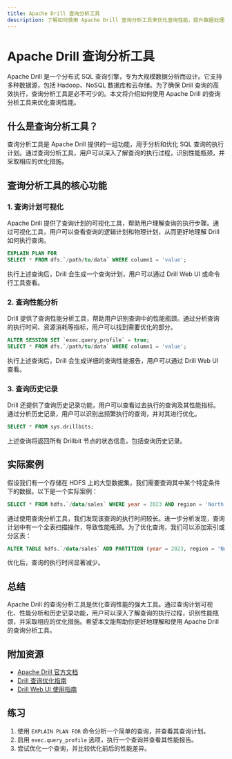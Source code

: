 ```yaml
---
title: Apache Drill 查询分析工具
description: 了解如何使用 Apache Drill 查询分析工具来优化查询性能，提升数据处理效率。
---
```


# Apache Drill 查询分析工具

Apache Drill 是一个分布式 SQL 查询引擎，专为大规模数据分析而设计。它支持多种数据源，包括 Hadoop、NoSQL 数据库和云存储。为了确保 Drill 查询的高效执行，查询分析工具是必不可少的。本文将介绍如何使用 Apache Drill 的查询分析工具来优化查询性能。

## 什么是查询分析工具？

查询分析工具是 Apache Drill 提供的一组功能，用于分析和优化 SQL 查询的执行计划。通过查询分析工具，用户可以深入了解查询的执行过程，识别性能瓶颈，并采取相应的优化措施。

## 查询分析工具的核心功能

### 1. 查询计划可视化

Apache Drill 提供了查询计划的可视化工具，帮助用户理解查询的执行步骤。通过可视化工具，用户可以查看查询的逻辑计划和物理计划，从而更好地理解 Drill 如何执行查询。

```sql
EXPLAIN PLAN FOR
SELECT * FROM dfs.`/path/to/data` WHERE column1 = 'value';
```

执行上述查询后，Drill 会生成一个查询计划，用户可以通过 Drill Web UI 或命令行工具查看。

### 2. 查询性能分析

Drill 提供了查询性能分析工具，帮助用户识别查询中的性能瓶颈。通过分析查询的执行时间、资源消耗等指标，用户可以找到需要优化的部分。

```sql
ALTER SESSION SET `exec.query_profile` = true;
SELECT * FROM dfs.`/path/to/data` WHERE column1 = 'value';
```

执行上述查询后，Drill 会生成详细的查询性能报告，用户可以通过 Drill Web UI 查看。

### 3. 查询历史记录

Drill 还提供了查询历史记录功能，用户可以查看过去执行的查询及其性能指标。通过分析历史记录，用户可以识别出频繁执行的查询，并对其进行优化。

```sql
SELECT * FROM sys.drillbits;
```

上述查询将返回所有 Drillbit 节点的状态信息，包括查询历史记录。

## 实际案例

假设我们有一个存储在 HDFS 上的大型数据集，我们需要查询其中某个特定条件下的数据。以下是一个实际案例：

```sql
SELECT * FROM hdfs.`/data/sales` WHERE year = 2023 AND region = 'North America';
```

通过使用查询分析工具，我们发现该查询的执行时间较长。进一步分析发现，查询计划中有一个全表扫描操作，导致性能瓶颈。为了优化查询，我们可以添加索引或分区表：

```sql
ALTER TABLE hdfs.`/data/sales` ADD PARTITION (year = 2023, region = 'North America');
```

优化后，查询的执行时间显著减少。

## 总结

Apache Drill 的查询分析工具是优化查询性能的强大工具。通过查询计划可视化、性能分析和历史记录功能，用户可以深入了解查询的执行过程，识别性能瓶颈，并采取相应的优化措施。希望本文能帮助你更好地理解和使用 Apache Drill 的查询分析工具。

## 附加资源

- [Apache Drill 官方文档](https://drill.apache.org/docs/)
- [Drill 查询优化指南](https://drill.apache.org/docs/query-optimization/)
- [Drill Web UI 使用指南](https://drill.apache.org/docs/web-ui/)

## 练习

1. 使用 `EXPLAIN PLAN FOR` 命令分析一个简单的查询，并查看其查询计划。
2. 启用 `exec.query_profile` 选项，执行一个查询并查看其性能报告。
3. 尝试优化一个查询，并比较优化前后的性能差异。
